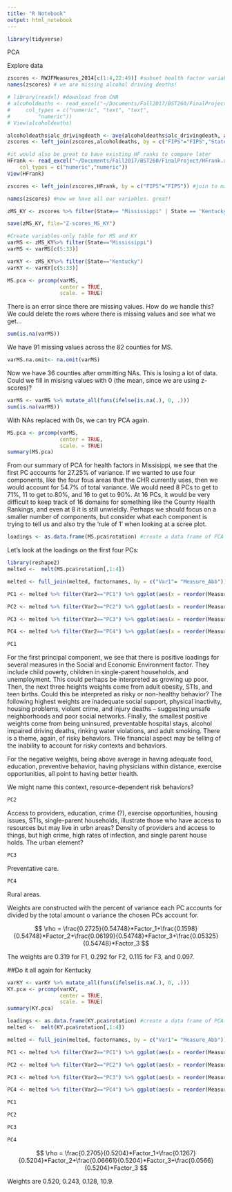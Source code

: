 ```yaml
---
title: "R Notebook"
output: html_notebook
---
```

```r
library(tidyverse)
```


PCA

Explore data
```r


zscores <- RWJFMeasures_2014[c(1:4,22:49)] #subset health factor variables only
names(zscores) # we are missing alcohol driving deaths!

# library(readxl) #download from CHR
# alcoholdeaths <- read_excel("~/Documents/Fall2017/BST260/FinalProject/alcoholdeaths.xlsx", 
#     col_types = c("numeric", "text", "text", 
#         "numeric"))
# View(alcoholdeaths)

alcoholdeaths$alc_drivingdeath <- ave(alcoholdeaths$alc_drivingdeath, alcoholdeaths$State, FUN=scale) #zscore
zscores <- left_join(zscores,alcoholdeaths, by = c("FIPS"="FIPS","State"="State","County"="County")) #join to main data set

#it would also be great to have existing HF ranks to compare later
HFrank <- read_excel("~/Documents/Fall2017/BST260/FinalProject/HFrank.xlsx", 
    col_types = c("numeric","numeric"))
View(HFrank)

zscores <- left_join(zscores,HFrank, by = c("FIPS"="FIPS")) #join to main data set

names(zscores) #now we have all our variables. great!

zMS_KY <- zscores %>% filter(State== "Mississippi" | State == "Kentucky") # two states with declinine LE

save(zMS_KY, file="Z-scores_MS_KY")

```

```r
#Create variables-only table for MS and KY
varMS <- zMS_KY%>% filter(State=="Mississippi")
varMS <- varMS[c(5:33)] 

varKY <- zMS_KY%>% filter(State=="Kentucky")
varKY <- varKY[c(5:33)] 
```

```r
MS.pca <- prcomp(varMS,
                 center = TRUE,
                 scale. = TRUE) 
```
There is an error since there are missing values. How do we handle this? We could delete the rows where there is missing values and see what we get...
```r
sum(is.na(varMS))
```

We have 91 missing values across the 82 counties for MS. 

```r
varMS.na.omit<- na.omit(varMS)
```

Now we have 36 counties after ommitting NAs. This is losing a lot of data. Could we fill in misisng values with 0 (the mean, since we are using z-scores)?

```r
varMS <- varMS %>% mutate_all(funs(ifelse(is.na(.), 0, .)))
sum(is.na(varMS))
```

With NAs replaced with 0s, we can try PCA again.

```r
MS.pca <- prcomp(varMS,
                 center = TRUE,
                 scale. = TRUE) 
summary(MS.pca)
```

From our summary of PCA for health factors in Missisippi, we see that the first PC accounts for 27.25% of variance. If we wanted to use four components, like the four fous areas that the CHR currently uses, then we would account for 54.7% of total variance. We would need 8 PCs to get to 71%, 11 to get to 80%, and 16 to get to 90%. At 16 PCs, it would be very difficult to keep track of 16 domains for something like the County Health Rankings, and even at 8 it is still unwieldly. Perhaps we should focus on a smaller number of components, but consider what each component is trying to tell us and also try the 'rule of 1' when looking at a scree plot. 

```r
loadings <- as.data.frame(MS.pca$rotation) #create a data frame of PCA loadings
```

Let's look at the loadings on the first four PCs:

```r
library(reshape2)
melted <-  melt(MS.pca$rotation[,1:4])

melted <- full_join(melted, factornames, by = c("Var1"= "Measure_Abb"))

PC1 <- melted %>% filter(Var2=="PC1") %>% ggplot(aes(x = reorder(Measure,-value),y = value, fill=Factors)) + geom_bar(stat="identity") + facet_wrap(~Var2) + theme(axis.text.x = element_text(angle = 90, hjust = 1))

PC2 <- melted %>% filter(Var2=="PC2") %>% ggplot(aes(x = reorder(Measure,-value),y = value, fill=Factors)) + geom_bar(stat="identity") + facet_wrap(~Var2) + theme(axis.text.x = element_text(angle = 90, hjust = 1))

PC3 <- melted %>% filter(Var2=="PC3") %>% ggplot(aes(x = reorder(Measure,-value),y = value, fill=Factors)) + geom_bar(stat="identity") + facet_wrap(~Var2) + theme(axis.text.x = element_text(angle = 90, hjust = 1))

PC4 <- melted %>% filter(Var2=="PC4") %>% ggplot(aes(x = reorder(Measure,-value),y = value, fill=Factors)) + geom_bar(stat="identity") + facet_wrap(~Var2) + theme(axis.text.x = element_text(angle = 90, hjust = 1))
```



```r
PC1
```
For the first principal component, we see that there is positive loadings for several measures in the Social and Economic Environment factor. They include child poverty, children in single-parent households, and unemployment. This could perhaps be interpreted as growing up poor. Then, the next three heights weights come from adult obesity, STIs, and teen births. Could this be interpreted as risky or non-healthy behavior? The following highest weights are inadequate social support, physical inactivity, housing problems, violent crime, and injury deaths -- suggesting unsafe neighborhoods and poor social networks. Finally, the smallest positive weights come from being uninsured, preventable hospital stays, alcohol impaired driving deaths, rinking water violations, and adult smoking. There is a theme, again, of risky behaviors. THe financial aspect may be telling of the inability to account for risky contexts and behaviors. 

For the negative weights, being above average in having adequate food, education, preventive behavior, having physicians within distance, exercise opportunities, all point to having better health. 

We might name this context, resource-dependent risk behaviors?

```r
PC2
```

Access to providers, education, crime (?), exercise opportunities, housing issues, STIs, single-parent households, illustrate those who have access to resources but may live in urbn areas? Density of providers and access to things, but high crime, high rates of infection, and single parent house holds. The urban element? 

```r
PC3
```

Preventative care.

```r
PC4
```
Rural areas. 


Weights are constructed with the percent of variance each PC accounts for divided by the total amount o variance the chosen PCs account for.

$$
\rho = \frac{0.2725}{0.54748}*Factor_1+\frac{0.1598}{0.54748}*Factor_2+\frac{0.06199}{0.54748}*Factor_3+\frac{0.05325}{0.54748}*Factor_3
$$

The weights are 0.319 for F1, 0.292 for F2, 0.115 for F3, and 0.097.


##Do it all again for Kentucky

```r
varKY <- varKY %>% mutate_all(funs(ifelse(is.na(.), 0, .)))
KY.pca <- prcomp(varKY,
                 center = TRUE,
                 scale. = TRUE) 
summary(KY.pca)
```



```r
loadings <- as.data.frame(KY.pca$rotation) #create a data frame of PCA loadings
melted <-  melt(KY.pca$rotation[,1:4])

melted <- full_join(melted, factornames, by = c("Var1"= "Measure_Abb"))

```

```r
PC1 <- melted %>% filter(Var2=="PC1") %>% ggplot(aes(x = reorder(Measure,-value),y = value, fill=Factors)) + geom_bar(stat="identity") + facet_wrap(~Var2) + theme(axis.text.x = element_text(angle = 90, hjust = 1))

PC2 <- melted %>% filter(Var2=="PC2") %>% ggplot(aes(x = reorder(Measure,-value),y = value, fill=Factors)) + geom_bar(stat="identity") + facet_wrap(~Var2) + theme(axis.text.x = element_text(angle = 90, hjust = 1))

PC3 <- melted %>% filter(Var2=="PC3") %>% ggplot(aes(x = reorder(Measure,-value),y = value, fill=Factors)) + geom_bar(stat="identity") + facet_wrap(~Var2) + theme(axis.text.x = element_text(angle = 90, hjust = 1))

PC4 <- melted %>% filter(Var2=="PC4") %>% ggplot(aes(x = reorder(Measure,-value),y = value, fill=Factors)) + geom_bar(stat="identity") + facet_wrap(~Var2) + theme(axis.text.x = element_text(angle = 90, hjust = 1))
```

```r
PC1
```
```r
PC2
```

```r
PC3
```

```r
PC4
```

$$
\rho = \frac{0.2705}{0.5204}*Factor_1+\frac{0.1267}{0.5204}*Factor_2+\frac{0.06661}{0.5204}*Factor_3+\frac{0.0566}{0.5204}*Factor_3
$$

Weights are 0.520, 0.243, 0.128, 10.9.


